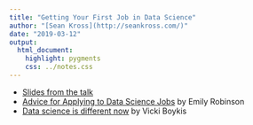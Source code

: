 ```yaml
---
title: "Getting Your First Job in Data Science"
author: "[Sean Kross](http://seankross.com/)"
date: "2019-03-12"
output: 
  html_document:
    highlight: pygments
    css: ../notes.css
---
```


- [Slides from the talk](https://docs.google.com/presentation/d/1Gk3o1OYwN6vx62CMkvOs_eI8_1QncEGYPoHW4Kc_xQ8/edit?usp=sharing)
- [Advice for Applying to Data Science Jobs](https://hookedondata.org/advice-for-applying-to-data-science-jobs/) by Emily Robinson
- [Data science is different now](http://veekaybee.github.io/2019/02/13/data-science-is-different/) by Vicki Boykis